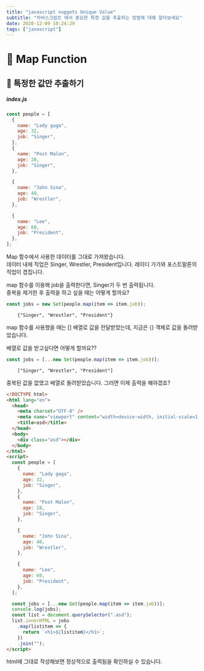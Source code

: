 ```yaml
---
title: "javascript nuggets Unique Value"
subtitle: "자바스크립트 에서 중요한 특정 값을 추출하는 방법에 대해 알아보세요"
date: 2020-12-09 10:24:29
tags: ["javascript"]
---
```


# 🚀 Map Function

## 🔨 특정한 값만 추출하기

##### index.js

```js
const people = [
  {
    name: "Lady gaga",
    age: 32,
    job: "Singer",
  },
  {
    name: "Post Malon",
    age: 28,
    job: "Singer",
  },

  {
    name: "John Sina",
    age: 40,
    job: "Wrestler",
  },

  {
    name: "Lee",
    age: 60,
    job: "President",
  },
];
```

Map 함수에서 사용한 데이터를 그대로 가져왔습니다.  
데이터 내에 직업은 Singer, Wrestler, President입니다.
레이디 가가와 포스트말론의 직업이 겹칩니다.

map 함수를 이용해 job을 출력한다면, Singer가 두 번 출력됩니다.  
중복을 제거한 후 출력을 하고 싶을 때는 어떻게 할까요?

```js
const jobs = new Set(people.map(item => item.job));
```

```console
    {"Singer", "Wrestler", "President"}

```

map 함수를 사용했을 때는 [] 배열로 값을 전달받았는데,
지금은 {} 객체로 값을 돌려받았습니다.

배열로 값을 받고싶다면 어떻게 할까요??

```js
const jobs = [...new Set(people.map(item => item.job))];
```

```console
    ["Singer", "Wrestler", "President"]
```

중복된 값을 없앴고 배열로 돌려받았습니다.
그러면 이제 출력을 해야겠죠?

```html
<!DOCTYPE html>
<html lang="en">
  <head>
    <meta charset="UTF-8" />
    <meta name="viewport" content="width=device-width, initial-scale=1.0" />
    <title>asd</title>
  </head>
  <body>
    <div class="asd"></div>
  </body>
</html>
<script>
  const people = [
    {
      name: "Lady gaga",
      age: 32,
      job: "Singer",
    },
    {
      name: "Post Malon",
      age: 28,
      job: "Singer",
    },

    {
      name: "John Sina",
      age: 40,
      job: "Wrestler",
    },

    {
      name: "Lee",
      age: 60,
      job: "President",
    },
  ];

  const jobs = [...new Set(people.map(item => item.job))];
  console.log(jobs);
  const list = document.querySelector(".asd");
  list.innerHTML = jobs
    .map(listitem => {
      return `<h1>${listitem}</h1>`;
    })
    .join("");
</script>
```

html에 그대로 작성해보면 정상적으로 출력됨을 확인하실 수 있습니다.
